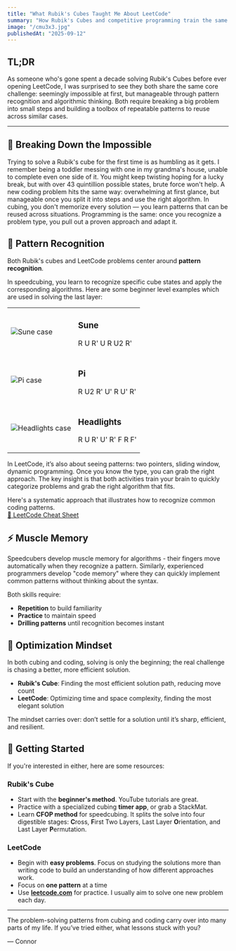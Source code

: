 ```yaml
---
title: "What Rubik's Cubes Taught Me About LeetCode"
summary: "How Rubik's Cubes and competitive programming train the same skills: pattern recognition, algorithms, and step by step problem solving."
image: "/cmu3x3.jpg"
publishedAt: "2025-09-12"
---
```

## TL;DR

As someone who's gone spent a decade solving Rubik's Cubes before ever opening LeetCode, I was surprised to see they both share the same core challenge: seemingly impossible at first, but manageable through pattern recognition and algorithmic thinking. Both require breaking a big problem into small steps and building a toolbox of repeatable patterns to reuse across similar cases.

---

## 🔨 Breaking Down the Impossible

Trying to solve a Rubik's cube for the first time is as humbling as it gets. I remember being a toddler messing with one in my grandma's house, unable to complete even one side of it. You might keep twisting hoping for a lucky break, but with over 43 quintillion possible states, brute force won't help. A new coding problem hits the same way: overwhelming at first glance, but manageable once you split it into steps and use the right algorithm. In cubing, you don't memorize every solution — you learn patterns that can be reused across situations. Programming is the same: once you recognize a problem type, you pull out a proven approach and adapt it.


## 🧩 Pattern Recognition

Both Rubik's cubes and LeetCode problems center around **pattern recognition**. 

In speedcubing, you learn to recognize specific cube states and apply the corresponding algorithms. Here are some beginner level examples which are used in solving the last layer:

<table className="w-full my-6" style={{ borderCollapse: 'collapse', border: '2px solid #374151' }}>
  <tbody>
    <tr style={{ borderBottom: '2px solid #374151', height: '120px' }}>
      <td className="w-32" style={{ borderRight: '2px solid #374151', textAlign: 'center', padding: '16px', verticalAlign: 'middle' }}>
        <img 
          src="/sune.png" 
          alt="Sune case"
          className="rounded"
          style={{ width: '80px', height: '80px', objectFit: 'cover', display: 'block', margin: '0 auto' }}
        />
      </td>
      <td style={{ padding: '16px 16px 16px 32px', verticalAlign: 'middle' }}>
        <h3 className="text-lg font-semibold m-0">Sune</h3>
        <p className="text-sm text-gray-600 m-0">R U R' U R U2 R'</p>
      </td>
    </tr>
    <tr style={{ borderBottom: '2px solid #374151', height: '120px' }}>
      <td className="w-32" style={{ borderRight: '2px solid #374151', textAlign: 'center', padding: '16px', verticalAlign: 'middle' }}>
        <img 
          src="/pi.png" 
          alt="Pi case"
          className="rounded"
          style={{ width: '80px', height: '80px', objectFit: 'cover', display: 'block', margin: '0 auto' }}
        />
      </td>
      <td style={{ padding: '16px 16px 16px 32px', verticalAlign: 'middle' }}>
        <h3 className="text-lg font-semibold m-0">Pi</h3>
        <p className="text-sm text-gray-600 m-0">R U2 R' U' R U' R'</p>
      </td>
    </tr>
    <tr style={{ height: '120px' }}>
      <td className="w-32" style={{ borderRight: '2px solid #374151', textAlign: 'center', padding: '16px', verticalAlign: 'middle' }}>
        <img 
          src="/headlights.png" 
          alt="Headlights case"
          className="rounded"
          style={{ width: '80px', height: '80px', objectFit: 'cover', display: 'block', margin: '0 auto' }}
        />
      </td>
      <td style={{ padding: '16px 16px 16px 32px', verticalAlign: 'middle' }}>
        <h3 className="text-lg font-semibold m-0">Headlights</h3>
        <p className="text-sm text-gray-600 m-0">R U R' U' R' F R F'</p>
      </td>
    </tr>
  </tbody>
</table>

In LeetCode, it’s also about seeing patterns: two pointers, sliding window, dynamic programming. Once you know the type, you can grab the right approach.
The key insight is that both activities train your brain to quickly categorize problems and grab the right algorithm that fits.

<div className="mt-6 flex items-center justify-between">
  <div className="flex-1 pr-4">
    Here's a systematic approach that illustrates how to recognize common coding patterns.
  </div>
  <div className="flex-shrink-0">
    <a href="/leetcode.pdf" target="_blank" className="inline-flex items-center px-4 py-2 bg-blue-600 text-white rounded-md hover:bg-blue-700 transition-colors text-sm font-medium">
      📄 LeetCode Cheat Sheet
    </a>
  </div>
</div>

## ⚡ Muscle Memory

Speedcubers develop muscle memory for algorithms - their fingers move automatically when they recognize a pattern. Similarly, experienced programmers develop "code memory" where they can quickly implement common patterns without thinking about the syntax.

Both skills require:
- **Repetition** to build familiarity
- **Practice** to maintain speed
- **Drilling patterns** until recognition becomes instant

## 🎯 Optimization Mindset

In both cubing and coding, solving is only the beginning; the real challenge is chasing a better, more efficient solution.

- **Rubik's Cube**: Finding the most efficient solution path, reducing move count
- **LeetCode**: Optimizing time and space complexity, finding the most elegant solution

The mindset carries over: don’t settle for a solution until it’s sharp, efficient, and resilient.

## 🚀 Getting Started

If you're interested in either, here are some resources:

### Rubik's Cube
- Start with the **beginner's method**. YouTube tutorials are great.
- Practice with a specialized cubing **timer app**, or grab a StackMat.
- Learn **CFOP method** for speedcubing. It splits the solve into four digestible stages: **C**ross, **F**irst Two Layers, Last Layer **O**rientation, and Last Layer **P**ermutation.

### LeetCode
- Begin with **easy problems**. Focus on studying the solutions more than writing code to build an understanding of how different approaches work.
- Focus on **one pattern** at a time
- Use **<a href="https://leetcode.com" target="_blank" rel="noopener noreferrer">leetcode.com</a>** for practice. I usually aim to solve one new problem each day.

---

The problem-solving patterns from cubing and coding carry over into many parts of my life. If you’ve tried either, what lessons stuck with you?

— Connor
